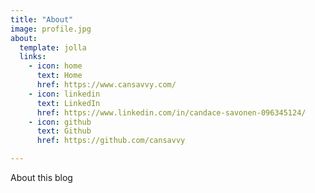 ```yaml
---
title: "About"
image: profile.jpg
about:
  template: jolla
  links:
    - icon: home
      text: Home
      href: https://www.cansavvy.com/
    - icon: linkedin
      text: LinkedIn
      href: https://www.linkedin.com/in/candace-savonen-096345124/
    - icon: github
      text: Github
      href: https://github.com/cansavvy

---
```


About this blog

